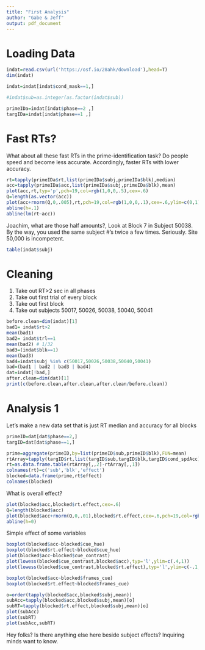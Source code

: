 ```yaml
---
title: "First Analysis"
author: "Gabe & Jeff"
output: pdf_document
---
```

# Loading Data

```r
indat=read.csv(url('https://osf.io/28ahk/download'),head=T)
dim(indat)

indat=indat[indat$cond_mask==1,]

#indat$sub=as.integer(as.factor(indat$sub))

primeIDa=indat[indat$phase==2 ,]
targIDa=indat[indat$phase==1 ,]
```


# Fast RTs?

What about all these fast RTs in the prime-identification task?  Do people speed and become less accurate.  Accordingly, faster RTs with lower accuracy.

```r
rt=tapply(primeIDa$rt,list(primeIDa$subj,primeIDa$blk),median)
acc=tapply(primeIDa$acc,list(primeIDa$subj,primeIDa$blk),mean)
plot(acc,rt,typ='p',pch=19,col=rgb(1,0,0,.5),cex=.6)
Q=length(as.vector(acc))
plot(acc+rnorm(Q,0,.005),rt,pch=19,col=rgb(1,0,0,.1),cex=.6,ylim=c(0,1))
abline(h=.1)
abline(lm(rt~acc))
```
Joachim, what are those half amounts?,  Look at Block 7 in Subject 50038.  By the way, you used the same subject #'s twice a few times.  Seriously.  Site 50,000 is incompetent.

```r
table(indat$subj)
```

# Cleaning

1. Take out RT>2 sec in all phases
2. Take out first trial of every block
3. Take out first block
4. Take out subjects 50017, 50026, 50038, 50040, 50041

```r
before.clean=dim(indat)[1]
bad1= indat$rt>2
mean(bad1)
bad2= indat$trl==1
mean(bad2) # 1/32
bad3=(indat$blk==1)
mean(bad3)
bad4=indat$subj %in% c(50017,50026,50038,50040,50041)
bad=(bad1 | bad2 | bad3 | bad4)
dat=indat[!bad,]
after.clean=dim(dat)[1]
print(c(before.clean,after.clean,after.clean/before.clean))
```  




# Analysis 1

Let's make a new data set that is just RT median and accuracy for all blocks

```r
primeID=dat[dat$phase==2,]
targID=dat[dat$phase==1,]

prime=aggregate(primeID,by=list(primeID$sub,primeID$blk),FUN=mean)
rtArray=tapply(targID$rt,list(targID$sub,targID$blk,targID$cond_spdAcc),mean)
rt=as.data.frame.table(rtArray[,,2]-rtArray[,,1])
colnames(rt)=c('sub','blk','effect')
blocked=data.frame(prime,rt$effect)
colnames(blocked)
```


What is overall effect?
```r
plot(blocked$acc,blocked$rt.effect,cex=.6)
Q=length(blocked$acc)
plot(blocked$acc+rnorm(Q,0,.01),blocked$rt.effect,cex=.6,pch=19,col=rgb(1,0,0,.05))
abline(h=0)

```

Simple effect of some variables

```r
boxplot(blocked$acc~blocked$cue_hue)
boxplot(blocked$rt.effect~blocked$cue_hue)
plot(blocked$acc~blocked$cue_contrast)
plot(lowess(blocked$cue_contrast,blocked$acc),typ='l',ylim=c(.4,1))
plot(lowess(blocked$cue_contrast,blocked$rt.effect),typ='l',ylim=c(-.1,.1))

boxplot(blocked$acc~blocked$frames_cue)
boxplot(blocked$rt.effect~blocked$frames_cue)

o=order(tapply(blocked$acc,blocked$subj,mean))
subAcc=tapply(blocked$acc,blocked$subj,mean)[o]
subRT=tapply(blocked$rt.effect,blocked$subj,mean)[o]
plot(subAcc)
plot(subRT)
plot(subAcc,subRT)
```

Hey folks?  Is there anything else here beside subject effects?  Inquiring minds want to know.

